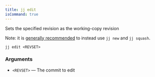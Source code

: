 ```yaml
---
title: jj edit
isCommand: true
---
```


Sets the specified revision as the working-copy revision

Note: it is [generally recommended] to instead use `jj new` and `jj squash`.

[generally recommended]: https://jj-vcs.github.io/jj/latest/FAQ#how-do-i-resume-working-on-an-existing-change

```shell title="Usage"
jj edit <REVSET>
```

### Arguments

- `<REVSET>` — The commit to edit

